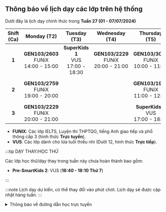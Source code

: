 ## Thông báo về lịch dạy các lớp trên hệ thống

Dưới đây là lịch dạy chính thức trong **Tuần 27 (01 - 07/07/2024)**

| **Shift (Ca)** |               **Monday (T2)**                |             **Tuesday (T3)**               |             **Wednesday (T4)**               |              **Thursday (T5)**               |               **Friday (T6)**                |              **Saturday (T7)**                   |               **Sunday (CN)**                |
|:--------------:|:--------------------------------------------:|:------------------------------------------:|:--------------------------------------------:|:--------------------------------------------:|:--------------------------------------------:|:------------------------------------------------:|:--------------------------------------------:|
|      **1**     | **GEN103/2603** <br/>FUNiX<br/>14:00 - 15:00 | **SuperKids 1** <br/>VUS<br/>17:00 - 18:30 | **GEN103/2229** <br/>FUNiX<br/>20:00 - 21:00 | **GEN103/3077** <br/>FUNiX<br/>10:00 - 11:00 | **GEN103/3077** <br/>FUNiX<br/>10:00 - 11:00 |    **SuperKids 1** <br/>VUS<br/>07:45 - 09:15    |  **SuperKids 1** <br/>VUS<br/>07:45 - 09:15  |
|      **2**     | **GEN103/2759** <br/>FUNiX<br/>19:00 - 20:00 |                                            |                                              | **GEN103/1966** <br/>FUNiX<br/>11:00 - 12:00 | **GEN103/2603** <br/>FUNiX<br/>14:00 - 15:00 |  **Pre-SmartKids 2** <br/>VUS<br/>16:40 - 18:10  | **GEN103/2603** <br/>FUNiX<br/>14:00 - 15:00 |
|      **3**     | **GEN103/2229** <br/>FUNiX<br/>20:00 - 21:00 |                                            |                                              |  **SuperKids 1** <br/>VUS<br/>17:00 - 18:30  |                                              |   **GEN103/1966** <br/>FUNiX<br/>20:00 - 21:00   | **GEN103/1966** <br/>FUNiX<br/>20:00 - 21:00 |

- **FUNIX**: Các lớp IELTS, Luyện thi THPTQG, tiếng Anh giao tiếp và phổ thông cấp 3 (hình thức **Trực tuyến**).
- **VUS**: Các lớp dành cho lứa tuổi thiếu nhi (Dưới 12, hình thức **Trực tiếp**).

:::tip DẠY THAY/HỌC THỬ

Các lớp học thử/dạy thay trong tuần này chưa hoàn thành bao gồm: 

- **Pre-SmartKids 2**: VUS (**16:40 - 18:10 Thứ 7**)

:::

:::note
Lịch dạy dự kiến, có thể thay đổi vào phút chót. Lịch dạy sẽ được cập nhật hàng tuần.
:::

<details>
<summary>Thông báo về đường dẫn học trực tuyến</summary>
<div>

**_Việc học trực tuyến sẽ được thực hiện qua hạ tầng online. Đường dẫn sẽ được cung cấp trong quá trình học. Người học
cũng có thể theo dõi các video bài giảng qua YouTube ở hai đường dẫn phía dưới._**

**_Trân trọng cảm ơn._**

</div>
</details>
